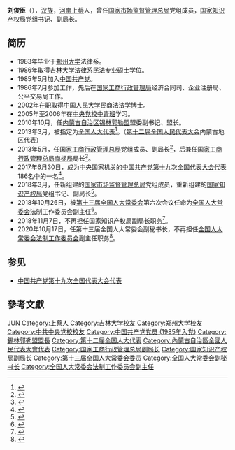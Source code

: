 '''刘俊臣'''（{{bd|1963年|5月||catIdx=Liu}}），[[汉族|汉族]]，[[河南|河南]][[上蔡|上蔡]]人，曾任[[国家市场监督管理总局|国家市场监督管理总局]]党组成员，[[国家知识产权局|国家知识产权局]]党组书记、副局长。

== 简历 ==
*1983年毕业于[[郑州大学|郑州大学]]法律系。
*1986年取得[[吉林大学|吉林大学]]法律系民法专业硕士学位。
*1985年5月加入[[中国共产党|中国共产党]]。
*1986年7月参加工作，先后在[[国家工商行政管理局|国家工商行政管理局]]经济合同司、企业注册局、公平交易局工作。
*2002年在职取得[[中国人民大学|中国人民大学]]民商法[[法学博士|法学博士]]。
*2005年至2006年在[[中共中央党校一年制中青年干部培训班学员列表|中央党校中青班]]学习。
*2010年10月，任[[内蒙古自治区|内蒙古自治区]][[锡林郭勒盟|锡林郭勒盟]]盟委副书记、盟长。
*2013年3月，被指定为[[全国人大代表|全国人大代表]]<ref>{{cite news|title=全国人大代表信息-刘俊臣|url=http://210.82.31.1:8084/delegate/viewDelegate.action?dbid=120317|accessdate=2013-03-28|newspaper=全国人大网|archive-url=https://web.archive.org/web/20170905061747/http://www.npc.gov.cn/delegate/viewDelegate.action?dbid=120317|archive-date=2017-09-05|dead-url=yes}}</ref>。（[[第十二届全国人民代表大会|第十二届全国人民代表大会]]内蒙古地区代表）
*2013年5月，任[[国家工商行政管理总局|国家工商行政管理总局]]党组成员、副局长<ref>{{cite web |title=刘俊臣任国家工商总局副局长 |url=http://www.chinanews.com/gn/2013/05-23/4849142.shtml |publisher=[[中国新闻网|中国新闻网]] |date=2013-05-23 |accessdate=2020-10-19 |archive-date=2018-08-13 |archive-url=https://web.archive.org/web/20180813141311/http://www.chinanews.com/gn/2013/05-23/4849142.shtml |dead-url=no }}</ref>，后兼任[[国家工商行政管理总局商标局|国家工商行政管理总局商标局]]局长<ref>{{Cite web|url=http://www.xinhuanet.com/fortune/2018-01/18/c_129793713.htm|title=刘俊臣会见丹麦专利商标局局长索伦森|accessdate=2018-01-18|work=新华网|archive-date=2019-06-12|archive-url=https://web.archive.org/web/20190612025245/http://www.xinhuanet.com/fortune/2018-01/18/c_129793713.htm|dead-url=no}}</ref>。
*2017年6月30日，成为中央国家机关的[[中国共产党第十九次全国代表大会代表|中国共产党第十九次全国代表大会代表]]186名中的一名<ref>{{Cite web|url=http://cpc.people.com.cn/n1/2017/0708/c164113-29391596.html|title=中央国家机关选举产生出席中国共产党第十九次全国代表大会代表|accessdate=2017-08-23|last=1010|work=人民网|deadurl=yes|archiveurl=https://web.archive.org/web/20170823203049/http://cpc.people.com.cn/n1/2017/0708/c164113-29391596.html|archivedate=2017-08-23}}</ref>。
*2018年3月，任新组建的[[国家市场监督管理总局|国家市场监督管理总局]]党组成员，重新组建的[[国家知识产权局|国家知识产权局]]党组书记、副局长<ref>{{Cite web|url=http://m.thepaper.cn/newsDetail_forward_2056635|title=国家市场监督管理总局领导层出炉，具体工作分工已公布|accessdate=2018-04-04|work=澎湃新闻|archive-date=2019-06-07|archive-url=https://web.archive.org/web/20190607123347/http://m.thepaper.cn/newsDetail_forward_2056635|dead-url=no}}</ref>。
*2018年10月26日，被[[第十三届全国人大常委会|第十三届全国人大常委会]]第六次会议任命为[[全国人大常委会|全国人大常委会]]法制工作委员会副主任<ref>{{Cite web|title=国家知识产权局党组书记刘俊臣任全国人大常委会法工委副主任_中国经济网——国家经济门户|url=http://district.ce.cn/newarea/sddy/201810/26/t20181026_30638144.shtml|work=district.ce.cn|accessdate=2019-03-14|archive-date=2021-11-19|archive-url=https://web.archive.org/web/20211119190411/http://district.ce.cn/newarea/sddy/201810/26/t20181026_30638144.shtml}}</ref>。
*2018年11月7日，不再担任国家知识产权局副局长职务<ref>{{Cite web|url=http://www.gov.cn/xinwen/2018-11/07/content_5338200.htm|title=国务院任免国家工作人员（2018年11月7日）|accessdate=2018-11-10|work=人力资源社会保障部|archive-date=2019-09-14|archive-url=https://web.archive.org/web/20190914013808/http://www.gov.cn/xinwen/2018-11/07/content_5338200.htm|dead-url=no}}</ref>。
*2020年10月17日，任第十三届全国人大常委会副秘书长，不再担任[[全国人大常委会法制工作委员会|全国人大常委会法制工作委员会]]副主任职务<ref>{{cite web |title=全国人民代表大会常务委员会任免名单 |url=http://www.npc.gov.cn/npc/c30834/202010/7f3b4be9cbdc4a778bbd48fe7b5a8afc.shtml |publisher=中国人大网 |date=2020-10-17 |accessdate=2020-10-19 |archive-date=2020-10-26 |archive-url=https://web.archive.org/web/20201026081119/http://www.npc.gov.cn/npc/c30834/202010/7f3b4be9cbdc4a778bbd48fe7b5a8afc.shtml |dead-url=no }}</ref>。

== 参见 ==
*[[中国共产党第十九次全国代表大会代表|中国共产党第十九次全国代表大会代表]]

==參考文獻==
{{reflist}}

{{DEFAULTSORT:L刘}}
[[Category:刘姓|JUN]]
[[Category:上蔡人|Category:上蔡人]]
[[Category:吉林大学校友|Category:吉林大学校友]]
[[Category:郑州大学校友|Category:郑州大学校友]]
[[Category:中共中央党校校友|Category:中共中央党校校友]]
[[Category:中国共产党党员_(1985年入党)|Category:中国共产党党员 (1985年入党)]]
[[Category:錫林郭勒盟盟長|Category:錫林郭勒盟盟長]]
[[Category:第十二届全国人大代表|Category:第十二届全国人大代表]]
[[Category:內蒙古自治區全國人民代表大會代表|Category:內蒙古自治區全國人民代表大會代表]]
[[Category:国家工商行政管理总局副局长|Category:国家工商行政管理总局副局长]]
[[Category:国家知识产权局副局长|Category:国家知识产权局副局长]]
[[Category:第十三届全国人大常委会委员|Category:第十三届全国人大常委会委员]]
[[Category:全国人大常委会副秘书长|Category:全国人大常委会副秘书长]]
[[Category:全国人大常委会法制工作委员会副主任|Category:全国人大常委会法制工作委员会副主任]]
